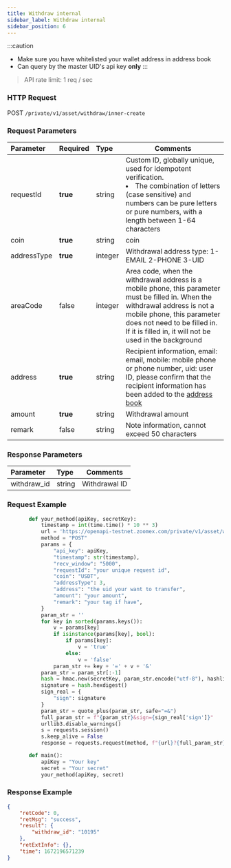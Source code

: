```yaml
---
title: Withdraw internal
sidebar_label: Withdraw internal
sidebar_position: 6
---
```


:::caution
* Make sure you have whitelisted your wallet address in address book
* Can query by the master UID's api key **only**
:::


> API rate limit: 1 req / sec

### HTTP Request
POST `/private/v1/asset/withdraw/inner-create`

### Request Parameters
| Parameter | Required | Type | Comments|
|:----- |:-------|:-----|------ |
|requestId |**true** |string |Custom ID, globally unique, used for idempotent verification. <li>The combination of letters (case sensitive) and numbers can be pure letters or pure numbers, with a length between 1-64 characters</li> |
|coin |**true** |string |coin |
|addressType |**true** |integer |Withdrawal address type: 1-EMAIL 2-PHONE 3-UID |
|areaCode |false |integer |Area code, when the withdrawal address is a mobile phone, this parameter must be filled in. When the withdrawal address is not a mobile phone, this parameter does not need to be filled in. If it is filled in, it will not be used in the background |
|address |**true** |string |Recipient information, email: email, mobile: mobile phone or phone number, uid: user ID, please confirm that the recipient information has been added to the <a href="https://www.zoomex.com/en/assets/withdraw-address">address book</a> |
|amount |**true** |string |Withdrawal amount |
|remark |false |string |Note information, cannot exceed 50 characters |

### Response Parameters
| Parameter | Type | Comments|
|:----- |:-----|----- |
|withdraw_id |string|Withdrawal ID |

### Request Example

```python
       def your_method(apiKey, secretKey):
           timestamp = int(time.time() * 10 ** 3)
           url = 'https://openapi-testnet.zoomex.com/private/v1/asset/withdraw/inner-create'
           method = "POST"
           params = {
               "api_key": apiKey,
               "timestamp": str(timestamp),
               "recv_window": "5000",
               "requestId": "your unique request id",
               "coin": "USDT",
               "addressType": 3,
               "address": "the uid your want to transfer",
               "amount": "your amount",
               "remark": "your tag if have",
           }
           param_str = ''
           for key in sorted(params.keys()):
               v = params[key]
               if isinstance(params[key], bool):
                   if params[key]:
                       v = 'true'
                   else:
                       v = 'false'
               param_str += key + '=' + v + '&'
           param_str = param_str[:-1]
           hash = hmac.new(secretKey, param_str.encode("utf-8"), hashlib.sha256)
           signature = hash.hexdigest()
           sign_real = {
               "sign": signature
           }
           param_str = quote_plus(param_str, safe="=&")
           full_param_str = f"{param_str}&sign={sign_real['sign']}"
           urllib3.disable_warnings()
           s = requests.session()
           s.keep_alive = False
           response = requests.request(method, f"{url}?{full_param_str}", verify=False)

       def main():
           apiKey = "Your key"
           secret = "Your secret"
           your_method(apiKey, secret)

```

### Response Example

```json
{
    "retCode": 0,
    "retMsg": "success",
    "result": {
        "withdraw_id": "10195"
    },
    "retExtInfo": {},
    "time": 1672196571239
}
```
